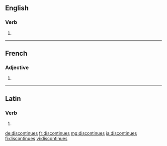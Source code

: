 ==English==

===Verb===
{{head|en|verb form}}

# {{en-third-person singular of|discontinue}}

----

==French==

===Adjective===
{{fr-adj-form}} {{g|f-p}}

# {{feminine plural of|discontinu|lang=fr}}

----

==Latin==

===Verb===
{{la-verb-form|discontinuēs}}

# {{inflection of|discontinuō||2|s|pres|actv|subj|lang=la}}

[[de:discontinues]]
[[fr:discontinues]]
[[mg:discontinues]]
[[ja:discontinues]]
[[fi:discontinues]]
[[vi:discontinues]]